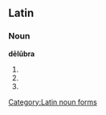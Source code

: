 ==Latin==

===Noun===
'''dēlūbra''' {{g|n}}

# {{inflection of|dēlūbrum||nom|p|lang=la}}
# {{inflection of|dēlūbrum||acc|p|lang=la}}
# {{inflection of|dēlūbrum||voc|p|lang=la}}

[[Category:Latin noun forms]]